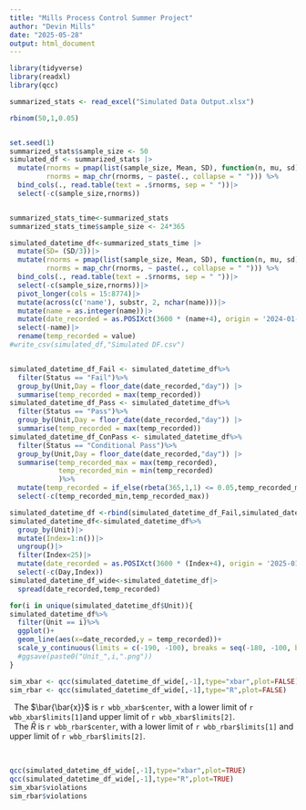---
title: "Mills Process Control Summer Project"
author: "Devin Mills"
date: "2025-05-28"
output: html_document
---

```{r}
library(tidyverse)
library(readxl)
library(qcc)
```

```{r}
summarized_stats <- read_excel("Simulated Data Output.xlsx")
```

```{r}
rbinom(50,1,0.05)


set.seed(1)
summarized_stats$sample_size <- 50
simulated_df <- summarized_stats |>
  mutate(rnorms = pmap(list(sample_size, Mean, SD), function(n, mu, sd) rnorm(n, mu, sd/3)),
         rnorms = map_chr(rnorms, ~ paste(., collapse = " "))) %>%
  bind_cols(., read.table(text = .$rnorms, sep = " "))|>
  select(-c(sample_size,rnorms))


summarized_stats_time<-summarized_stats
summarized_stats_time$sample_size <- 24*365

simulated_datetime_df<-summarized_stats_time |>
  mutate(SD= (SD/3))|>
  mutate(rnorms = pmap(list(sample_size, Mean, SD), function(n, mu, sd) rnorm(n, mu, sd)),
         rnorms = map_chr(rnorms, ~ paste(., collapse = " "))) %>%
  bind_cols(., read.table(text = .$rnorms, sep = " "))|>
  select(-c(sample_size,rnorms))|>
  pivot_longer(cols = 15:8774)|>
  mutate(across(c('name'), substr, 2, nchar(name)))|>
  mutate(name = as.integer(name))|>
  mutate(date_recorded = as.POSIXct(3600 * (name+4), origin = '2024-01-01', tz = "EST"))|>
  select(-name)|>
  rename(temp_recorded = value)
#write_csv(simulated_df,"Simulated DF.csv")
```

```{r}

```

```{r}
simulated_datetime_df_Fail <- simulated_datetime_df%>%
  filter(Status == "Fail")%>%
  group_by(Unit,Day = floor_date(date_recorded,"day")) |>
  summarise(temp_recorded = max(temp_recorded))
simulated_datetime_df_Pass <- simulated_datetime_df%>%
  filter(Status == "Pass")%>%
  group_by(Unit,Day = floor_date(date_recorded,"day")) |>
  summarise(temp_recorded = max(temp_recorded))
simulated_datetime_df_ConPass <- simulated_datetime_df%>%
  filter(Status == "Conditional Pass")%>%
  group_by(Unit,Day = floor_date(date_recorded,"day")) |>
  summarise(temp_recorded_max = max(temp_recorded),
            temp_recorded_min = min(temp_recorded)
            )%>%
  mutate(temp_recorded = if_else(rbeta(365,1,1) <= 0.05,temp_recorded_max,temp_recorded_min))%>%
  select(-c(temp_recorded_min,temp_recorded_max))

simulated_datetime_df <-rbind(simulated_datetime_df_Fail,simulated_datetime_df_Pass,simulated_datetime_df_ConPass)
simulated_datetime_df<-simulated_datetime_df%>%
  group_by(Unit)|>
  mutate(Index=1:n())|>
  ungroup()|>
  filter(Index<25)|>
  mutate(date_recorded = as.POSIXct(3600 * (Index+4), origin = '2025-01-01', tz = "EST"))|>
  select(-c(Day,Index))
simulated_datetime_df_wide<-simulated_datetime_df|>
  spread(date_recorded,temp_recorded)
```

```{r}
for(i in unique(simulated_datetime_df$Unit)){
simulated_datetime_df%>%
  filter(Unit == i)%>%
  ggplot()+
  geom_line(aes(x=date_recorded,y = temp_recorded))+
  scale_y_continuous(limits = c(-190, -100), breaks = seq(-180, -100, by = 20))
  #ggsave(paste0("Unit_",i,".png"))
}
```


```{r}
sim_xbar <- qcc(simulated_datetime_df_wide[,-1],type="xbar",plot=FALSE)
sim_rbar <- qcc(simulated_datetime_df_wide[,-1],type="R",plot=FALSE)
```

|   The $\bar{\bar{x}}$ is `r wbb_xbar$center`, with a lower limit of `r wbb_xbar$limits[1]`and upper limit of `r wbb_xbar$limits[2]`.
|   The $\bar{R}$ is `r wbb_rbar$center`, with a lower limit of `r wbb_rbar$limits[1]` and upper limit of `r wbb_rbar$limits[2]`.
\

```{r, echo = FALSE}
qcc(simulated_datetime_df_wide[,-1],type="xbar",plot=TRUE)
qcc(simulated_datetime_df_wide[,-1],type="R",plot=TRUE)
sim_xbar$violations
sim_rbar$violations
```
